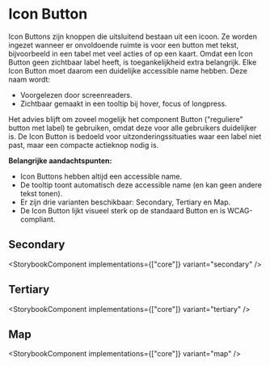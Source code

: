 
# Icon Button

Icon Buttons zijn knoppen die uitsluitend bestaan uit een icoon. Ze worden ingezet wanneer er onvoldoende ruimte is voor een button met tekst, bijvoorbeeld in een tabel met veel acties of op een kaart. Omdat een Icon Button geen zichtbaar label heeft, is toegankelijkheid extra belangrijk. Elke Icon Button moet daarom een duidelijke accessible name hebben. Deze naam wordt:

- Voorgelezen door screenreaders.
- Zichtbaar gemaakt in een tooltip bij hover, focus of longpress.

Het advies blijft om zoveel mogelijk het component Button ("reguliere" button met label) te gebruiken, omdat deze voor alle gebruikers duidelijker is. De Icon Button is bedoeld voor uitzonderingssituaties waar een label niet past, maar een compacte actieknop nodig is.

**Belangrijke aandachtspunten:**

- Icon Buttons hebben altijd een accessible name.
- De tooltip toont automatisch deze accessible name (en kan geen andere tekst tonen).
- Er zijn drie varianten beschikbaar: Secondary, Tertiary en Map.
- De Icon Button lijkt visueel sterk op de standaard Button en is WCAG-compliant.

## Secondary

<StorybookComponent implementations={["core"]} variant="secondary" />

## Tertiary

<StorybookComponent implementations={["core"]} variant="tertiary" />

## Map

<StorybookComponent implementations={["core"]} variant="map" />
